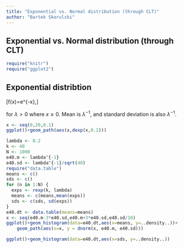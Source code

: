 ```yaml
---
title: "Exponential vs. Normal distribution (through CLT)"
author: "Bartek Skorulski"
---
```


Exponential vs. Normal distribution (through CLT)
-------------------------------------------------

```r
require("knitr")
require("ggplot2")
```


## Exponential distribtion

\[f(x)=\lambda e^{-\lambda x},\]

for $\lambda>0$ where $x\geq 0$. Mean is $\lambda^{-1}$, and standard
deviation is also $\lambda^{-1}$.

```r
x <- seq(0,20,0.1)
ggplot()+geom_path(aes(x,dexp(x,0.2)))
```

```r
lambda <- 0.2
k <- 40
N <- 1000
e40.m <- lambda^{-1}
e40.sd <- lambda^{-1}/sqrt(40)
require("data.table")
means <- c()
sds <- c()
for (n in 1:N) {
  exps <- rexp(k, lambda)
  means <- c(means,mean(exps))
  sds <- c(sds, sd(exps))
}
e40.dt <- data.table(means=means)
x <- seq(e40.m-3*e40.sd,e40.m+3*e40.sd,e40.sd/10)
ggplot()+geom_histogram(data=e40.dt,aes(x=means, y=..density..))+
    geom_path(aes(x=x, y = dnorm(x, e40.m, e40.sd)))
```

```r
ggplot()+geom_histogram(data=e40.dt,aes(x=sds, y=..density..))
```
